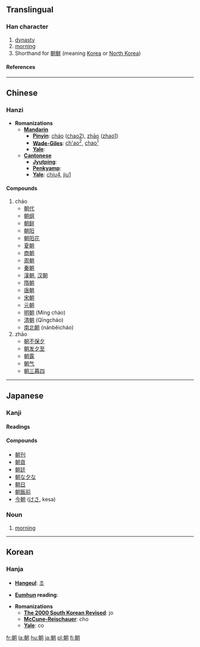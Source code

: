 ==Translingual==
===Han character===
{{Han char|rn=74|rad=月|as=08|sn=12|four=4742<sub>0</sub>|canj=十十月 (JJB)}}
# [[dynasty]]
# [[morning]]
# Shorthand for [[朝鮮]] (meaning [[Korea]] or [[North Korea]])
====References====
{{Han ref|kx=0506.030|dkj=14374|dj=0885.070|hdz=32084.080|uh=671D|ud=26397|bh=B4C2|bd=46274}}

----
==Chinese==
===Hanzi===


* '''Romanizations'''
** '''[[Mandarin]]'''
*** '''[[Pinyin]]''': [[cháo]] ([[chao2]]), [[zhāo]] ([[zhao1]])
*** '''[[Wade-Giles]]''': [[ch'ao2|ch'ao<sup>2</sup>]], [[chao1|chao<sup>1</sup>]]
*** '''[[Yale]]''': 
** '''[[Cantonese]]'''
*** '''[[Jyutping]]''':
*** '''[[Penkyamp]]''': 
*** '''[[Yale]]''': [[chiu4]], [[jiu1]]

====Compounds====
#cháo
#*[[朝代]]
#*[[朝纲]]
#*[[朝鲜]]
#*[[朝阳]]
#*[[朝阳花]]
#*[[夏朝]]<!-- xia -->
#*[[商朝]]<!-- shang -->
#*[[周朝]]<!-- zhou -->
#*[[秦朝]]<!-- qin -->
#*[[漢朝]], [[汉朝]]<!-- han -->
#*[[隋朝]]<!-- sui -->
#*[[唐朝]]<!-- tang -->
#*[[宋朝]]<!-- song -->
#*[[元朝]]<!-- yuan -->
#*[[明朝]] (Míng cháo)
#*[[清朝]] (Qīngcháo)
#*[[南北朝]] (nánběicháo)
#zhāo
#*[[朝不保夕]]
#*[[朝发夕至]]
#*[[朝露]]
#*[[朝气]]
#*[[朝三暮四]]

----
==Japanese==
===Kanji===
{{ja-kanji|grade=|rs=月08}}
====Readings====
{{ja-readings|on=[[ちょう]] ([[chō]])|kun=[[あさ]] ([[asa]]), [[あした]] ([[ashita]]), [[あつまる]] ([[atsumaru]])|nanori=[[とも]]}}
====Compounds====
*[[朝刊]]
*[[朝貢]]
*[[朝廷]]
*[[朝な夕な]]
*[[朝日]]
*[[朝飯前]]
*[[今朝]] ([[けさ]], kesa)

===Noun===
{{ja-noun|k|hira=あさ|rom=asa}}

# [[morning]]
----
==Korean==
===Hanja===

* '''[[Hangeul]]''': [[조]]

* '''[[Eumhun]] reading''': 

* '''Romanizations'''
** '''[[The 2000 South Korean Revised Romanization|The 2000 South Korean Revised]]''': jo
** '''[[McCune-Reischauer]]''': cho
** '''[[Yale]]''': co


[[fr:朝]]
[[la:朝]]
[[hu:朝]]
[[ja:朝]]
[[pl:朝]]
[[fi:朝]]